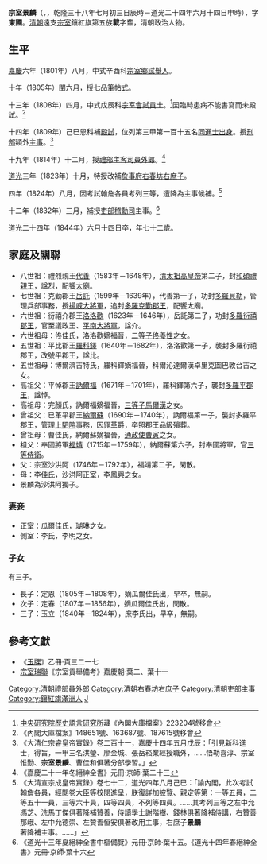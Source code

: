{{Hatnote|这是[[满族人名|满族人名]]，只称名而不与姓氏连用，其姓氏为[[爱新觉罗氏|爱新觉罗]]。}}
'''宗室景麟'''（{{lang-mnc|ᡠᡴᠰᡠᠨ<br /> ᡤᡳᠩᠯᡳᠨ|z=Uksun Ginglin}}，{{bd|1773年|8月20日|1844年|7月28日|catIdx=Z宗}}，乾隆三十八年七月初三日辰時－道光二十四年六月十四日申時），字'''東圃'''。[[清朝|清朝]]遠支[[宗室|宗室]]鑲紅旗第五族'''載'''字輩，清朝政治人物。

==生平==
[[嘉慶|嘉慶]]六年（1801年）八月，中式辛酉科[[宗室鄉試|宗室鄉試]][[舉人|舉人]]。

十年（1805年）閏六月，授七品[[筆帖式|筆帖式]]。

十三年（1808年）四月，中式戊辰科[[宗室會試|宗室會試]][[貢士|貢士]]。<ref>[[中央研究院歷史語言研究所|中央研究院歷史語言研究所]]藏《內閣大庫檔案》223204號移會</ref>因臨時患病不能書寫而未殿試。<ref>《內閣大庫檔案》148651號、163687號、187615號移會</ref>

十四年（1809年）己巳恩科補[[殿試|殿試]]，位列第三甲第一百十五名[[同進士出身|同進士出身]]。授[[刑部|刑部]]額外[[主事|主事]]。<ref>《大清仁宗睿皇帝實錄》卷二百十一，嘉慶十四年五月戊辰：「引見新科進士，得旨，一甲三名洪瑩、廖金城、張岳崧業經授職外，……悟勒喜淳、宗室惟勤、'''宗室景麟'''、曹佳和俱著分部學習。」</ref>

十九年（1814年）十二月，授[[禮部|禮部]][[主客司|主客司]][[員外郎|員外郎]]。<ref>《嘉慶二十一年冬縉紳全書》元冊·京師·葉二十三</ref>

[[道光|道光]]三年（1823年）十月，特授改補[[詹事府|詹事府]][[右春坊|右春坊]][[右庶子|右庶子]]。

四年（1824年）八月，因考試翰詹各員考列三等，遭降為主事候補。<ref>《大清宣宗成皇帝實錄》卷七十二，道光四年八月己巳：「諭內閣，此次考試翰詹各員，經閱卷大臣等校閱進呈，朕復詳加披覽、親定等第：一等五員，二等五十一員，三等六十員，四等四員，不列等四員。……其考列三等之左中允馮芝、洗馬丁傑俱著降補贊善，侍讀學士謝階樹、錢林俱著降補侍講，右贊善那峨、左中允德崇、左贊善恒安俱著改用主事，右庶子'''景麟'''著降補主事。……」</ref>

十二年（1832年）三月，補授[[吏部|吏部]][[稽勳司|稽勳司]]主事。<ref>《道光十三年夏縉紳全書中樞備覽》元冊·京師·葉十五。《道光十四年春縉紳全書》元冊·京師·葉十六</ref>

道光二十四年（1844年）六月十四日卒，年七十二歲。

==家庭及關聯==
*八世祖：禮烈親王[[代善|代善]]（1583年－1648年），[[清太祖高皇帝|清太祖高皇帝]]第二子，封[[和碩禮親王|和碩禮親王]]，諡烈，配饗[[太廟|太廟]]。
*七世祖：克勤郡王[[岳託|岳託]]（1599年－1639年），代善第一子，功封[[多羅貝勒|多羅貝勒]]，管理兵部事務，授[[揚威大將軍|揚威大將軍]]，追封[[多羅克勤郡王|多羅克勤郡王]]，配饗太廟。
*六世祖：衍禧介郡王[[洛洛歡|洛洛歡]]（1623年－1646年），岳託第二子，功封[[多羅衍禧郡王|多羅衍禧郡王]]，官至議政王、[[平南大將軍|平南大將軍]]，諡介。
*六世祖母：佟佳氏，洛洛歡嫡福晉，[[二等子|二等子]][[佟養性|佟養性]]之女。
*五世祖：平比郡王[[羅科鐸|羅科鐸]]（1640年－1682年），洛洛歡第一子，襲封多羅衍禧郡王，改號平郡王，諡比。
*五世祖母：博爾濟吉特氏，羅科鐸嫡福晉，科爾沁達爾漢卓里克圖巴敦台吉之女。
*高祖父：平悼郡王[[訥爾福|訥爾福]]（1671年－1701年），羅科鐸第六子，襲封[[多羅平郡王|多羅平郡王]]，諡悼。
*高祖母：完顏氏，訥爾福嫡福晉，[[三等子|三等子]][[馬爾漢|馬爾漢]]之女。
*曾祖父：已革平郡王[[納爾蘇|納爾蘇]]（1690年－1740年），訥爾福第一子，襲封多羅平郡王，管理[[上駟院|上駟院]]事務，因罪革爵，卒照郡王品級殯葬。
*曾祖母：曹佳氏，納爾蘇嫡福晉，[[通政使|通政使]][[曹寅|曹寅]]之女。
*祖父：奉國將軍[[福靖|福靖]]（1715年－1759年），納爾蘇第六子，封奉國將軍，官[[三等侍衛|三等侍衛]]。
*父：宗室沙洪阿（1746年－1792年），福靖第二子，閑散。
*母：李佳氏，沙洪阿正室，李鳳興之女。
*景麟為沙洪阿獨子。

===妻妾===
*正室：瓜爾佳氏，瑚琳之女。
*側室：李氏，李明之女。

===子女===
有三子。
*長子：定恩（1805年－1808年），嫡瓜爾佳氏出，早卒，無嗣。
*次子：定春（1807年－1856年），嫡瓜爾佳氏出，閑散。
*三子：玉立（1840年－1824年），庶李氏出，早卒，無嗣。

==參考文獻==
{{reflist|2}}
*《[[玉牒|玉牒]]》乙冊·頁三二一七
*[[宗室瑞聯|宗室瑞聯]]《宗室貢舉備考》嘉慶朝·葉二、葉十一

{{嘉慶十四年己巳恩科殿試金榜}}
{{特授改補館職翰林}}
{{DEFAULTSORT:Z宗}}
[[Category:清朝禮部員外郎|Category:清朝禮部員外郎]]
[[Category:清朝右春坊右庶子|Category:清朝右春坊右庶子]]
[[Category:清朝吏部主事|Category:清朝吏部主事]]
[[Category:鑲紅旗滿洲人|Category:鑲紅旗滿洲人]]
[[Category:清朝宗室|J]]